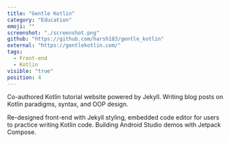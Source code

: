 ```yaml
---
title: "Gentle Kotlin"
category: "Education"
emoji: ""
screenshot: "./screenshot.png"
github: "https://github.com/harsh183/gentle_kotlin"
external: "https://gentlekotlin.com/"
tags:
  - Front-end
  - Kotlin
visible: "true"
position: 4
---
```


Co-authored Kotlin tutorial website powered by Jekyll.  Writing blog posts on Kotlin paradigms, syntax, and OOP design.

Re-designed front-end with Jekyll styling, embedded code editor for users to practice writing Kotlin code.  Building Android Studio demos with Jetpack Compose.